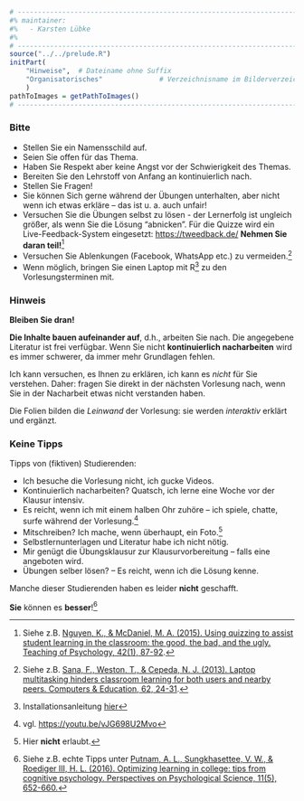 ```r
# ---------------------------------------------------------------------------
#% maintainer:
#%   - Karsten Lübke
#%
# ---------------------------------------------------------------------------
source("../../prelude.R")
initPart(
    "Hinweise",  # Dateiname ohne Suffix
    "Organisatorisches"              # Verzeichnisname im Bilderverzeichnis 
    )
pathToImages = getPathToImages()
# ---------------------------------------------------------------------------

```

### Bitte

- Stellen Sie ein Namensschild auf.
- Seien Sie offen für das Thema.
- Haben Sie Respekt aber keine Angst vor der Schwierigkeit des Themas.
- Bereiten Sie den Lehrstoff von Anfang an kontinuierlich nach.
- Stellen Sie Fragen!
- Sie können Sich gerne während der Übungen unterhalten, aber nicht wenn ich etwas erkläre -- das ist u. a. auch unfair!
- Versuchen Sie die Übungen selbst zu lösen - der Lernerfolg ist ungleich größer, als wenn Sie die Lösung "abnicken". Für die Quizze wird ein Live-Feedback-System eingesetzt: [https://tweedback.de/](https://tweedback.de/)
**Nehmen Sie daran teil!**^[Siehe z.B. [Nguyen, K., & McDaniel, M. A. (2015). Using quizzing to assist student learning in the classroom: the good, the bad, and the ugly. Teaching of Psychology, 42(1), 87-92](https://doi.org/10.1177/0098628314562685).]
- Versuchen Sie Ablenkungen (Facebook, WhatsApp etc.) zu vermeiden.^[Siehe z.B. [Sana, F., Weston, T., & Cepeda, N. J. (2013). Laptop multitasking hinders classroom learning for both users and nearby peers. Computers & Education, 62, 24-31](https://doi.org/10.1016/j.compedu.2012.10.003).]
- Wenn möglich, bringen Sie einen Laptop mit R^[Installationsanleitung [hier](https://rawgit.com/luebby/Datenanalyse-mit-R/master/Installation/Install.html)] zu den Vorlesungsterminen mit.


### Hinweis

**Bleiben Sie dran!**

**Die Inhalte bauen aufeinander auf**, d.h., arbeiten Sie nach. Die angegebene Literatur ist frei verfügbar. Wenn Sie nicht **kontinuierlich nacharbeiten** wird es immer schwerer, da immer mehr Grundlagen fehlen.

Ich kann versuchen, es Ihnen zu erklären, ich kann es *nicht* für Sie verstehen. Daher: fragen Sie direkt in der nächsten Vorlesung nach, wenn Sie in der Nacharbeit etwas nicht verstanden haben.

Die Folien bilden die *Leinwand* der Vorlesung: sie werden *interaktiv* erklärt und ergänzt.



### Keine Tipps

Tipps von (fiktiven) Studierenden:

- Ich besuche die Vorlesung nicht, ich gucke Videos.
- Kontinuierlich nacharbeiten? Quatsch, ich lerne eine Woche vor der Klausur intensiv.
- Es reicht, wenn ich mit einem halben Ohr zuhöre -- ich spiele, chatte, surfe während der Vorlesung.^[vgl. [https://youtu.be/vJG698U2Mvo](https://youtu.be/vJG698U2Mvo)]
- Mitschreiben? Ich mache, wenn überhaupt, ein Foto.^[Hier **nicht** erlaubt.]
- Selbstlernunterlagen und Literatur habe ich nicht nötig.
- Mir genügt die Übungsklausur zur Klausurvorbereitung -- falls eine angeboten wird.
- Übungen selber lösen? -- Es reicht, wenn ich die Lösung kenne.

Manche dieser Studierenden haben es leider **nicht** geschafft.

**Sie** können es **besser**!^[Siehe z.B. echte Tipps unter [Putnam, A. L., Sungkhasettee, V. W., & Roediger III, H. L. (2016). Optimizing learning in college: tips from cognitive psychology. Perspectives on Psychological Science, 11(5), 652-660.](https://doi.org/10.1177/1745691616645770)]
